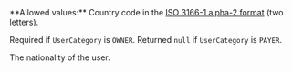 <ParamField body="Nationality" type="string" >
**Allowed values:** Country code in the <a href="/api-reference/overview/data-formats" target="_blank">ISO 3166-1 alpha-2 format</a> (two letters).

Required if `UserCategory` is `OWNER`. Returned `null` if `UserCategory` is `PAYER`.

The nationality of the user.
</ParamField>